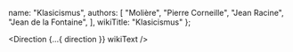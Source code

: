 
  name: "Klasicismus",
  authors: [
    "Molière",
    "Pierre Corneille",
    "Jean Racine",
    "Jean de la Fontaine",
  ],
  wikiTitle: "Klasicismus"
};

<Direction {...{ direction }} wikiText />
